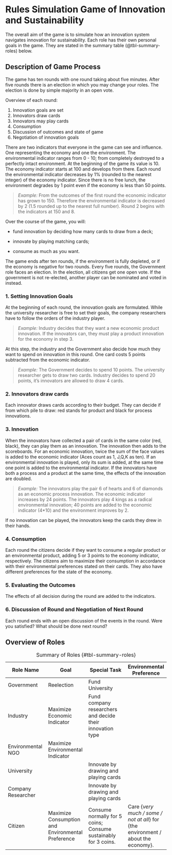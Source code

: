 # Rules Simulation Game of Innovation and Sustainability {.unnumbered}

The overall aim of the game is to simulate how an innovation system navigates innovation for sustainability.
Each role has their own personal goals in the game.
They are stated in the summary table (@tbl-summary-roles) below.

## Description of Game Process 

The game has ten rounds with one round taking about five minutes.
After five rounds there is an election in which you may change your roles.
The election is done by simple majority in an open vote.

Overview of each round:

1. Innovation goals are set
2. Innovators draw cards
3. Innovators may play cards
4. Consumption
5. Discussion of outcomes and state of game
6. Negotiation of innovation goals

There are two indicators that everyone in the game can see and influence.
One representing the economy and one the environment.
The environmental indicator ranges from 0 - 10; from completely destroyed to a perfectly intact environment.
At the beginning of the game its value is 10.
The economy indicator starts at 100 and develops from there.
Each round the environmental indicator decreases by 1% (rounded to the nearest integer) of the economy indicator.
Since there is no free lunch, the environment degrades by 1 point even if the economy is less than 50 points.

> _Example:_ From the outcomes of the first round the economic indicator has grown to 150.
Therefore the environmental indicator is decreased by 2 (1.5 rounded up to the nearest full number). Round 2 begins with the indicators at 150 and 8.

Over the course of the game, you will:

- fund innovation by deciding how many cards to draw from a deck;

- innovate by playing matching cards;

- consume as much as you want.

The game ends after ten rounds, if the environment is fully depleted, or if the economy is negative for two rounds.
Every five rounds, the Government role faces an election.
In the election, all citizens get one open vote.
If the government is not re-elected, another player can be nominated and voted in instead.

### 1. Setting Innovation Goals 

At the beginning of each round, the innovation goals are formulated.
While the university researcher is free to set their goals, the company researchers have to follow the orders of the industry player.

> _Example:_ Industry decides that they want a new economic product innovation. If the innovators can, they must play a product innovation for the economy in step 3.

At this step, the industry and the Government also decide how much they want to spend on innovation in this round.
One card costs 5 points subtracted from the economic indicator.

> _Example:_ The Government decides to spend 10 points. The university researcher gets to draw two cards. Industry decides to spend 20 points, it's innovators are allowed to draw 4 cards.

### 2. Innovators draw cards 

Each innovator draws cards according to their budget.
They can decide if from which pile to draw: red stands for product and black for process innovations.

### 3. Innovation 

When the innovators have collected a pair of cards in the same color (red, black), they can play them as an innovation.
The innovation then adds to the scoreboards.
For an economic innovation, twice the sum of the face values is added to the economic indicator (Aces count as 1, J,Q,K as ten).
If an environmental innovation is played, only its sum is added, at the same time one point is added to the environmental indicator.
If the innovators have both a process and a product at the same time, the effects of the innovation are doubled.

> _Example:_ The innovators play the pair 6 of hearts and 6 of diamonds as an economic process innovation.
The economic indicator increases by 24 points.
The innovators play 4 kings as a radical environmental innovation; 40 points are added to the economic indicator (4*10) and the environment improves by 2.

If no innovation can be played, the innovators keep the cards they drew in their hands.

### 4. Consumption 

Each round the citizens decide if they want to consume a regular product or an environmental product, adding 5 or 3 points to the economy indicator, respectively. 
The citizens aim to maximize their consumption in accordance with their environmental preferences stated on their cards.
They also have different preferences for the state of the economy.

### 5. Evaluating the Outcomes 

The effects of all decision during the round are added to the indicators.

### 6. Discussion of Round and Negotiation of Next Round 

Each round ends with an open discussion of the events in the round.
Were you satisfied?
What should be done next round?

## Overview of Roles 

| Role Name | Goal | Special Task | Environmental Preference |
|---|---|---|---|
| Government | Reelection | Fund University |  |
| Industry | Maximize Economic Indicator | Fund company researchers and decide their innovation type |  |
| Environmental NGO | Maximize Environmental Indicator |  |  |
| University |  | Innovate by drawing and playing cards |  |
| Company Researcher |  | Innovate by drawing and playing cards |  |
| Citizen | Maximize Consumption and Environmental Preference | Consume normally for 5 coins;<br>Consume sustainably for 3 coins. | Care {_very much / some / not at all_} for {the environment / about the economy}. |
: Summary of Roles {#tbl-summary-roles}


